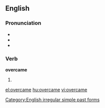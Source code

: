 ==English==

===Pronunciation===
* {{SAMPA|/'ov3kEm/}}
* {{IPA|/ɔvəɻ'keɪm/}}
* {{rhymes|eɪm}}

===Verb===
'''overcame'''

# {{simple past of|overcome}}

<!--these belong on the page for "overcome"====Translations====
* Dutch: [[overwon]], [[overwonnen]]
* [[Esperanto]]: [[venkis]]-->

[[Category:English irregular simple past forms]]

[[el:overcame]]
[[hu:overcame]]
[[vi:overcame]]